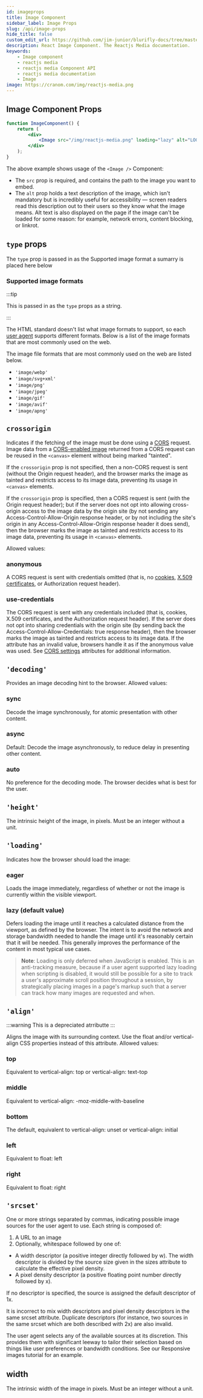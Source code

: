 ```yaml
---
id: imageprops
title: Image Component
sidebar_label: Image Props
slug: /api/image-props
hide_title: false
custom_edit_url: https://github.com/jim-junior/blurifly-docs/tree/master/reactjs-media/imageprops.mdx
description: React Image Component. The Reactjs Media documentation.
keywords:
    - Image component
    - reactjs media
    - reactjs media Component API
    - reactjs media documentation
    - Image
image: https://cranom.com/img/reactjs-media.png
---
```


## Image Component Props

```jsx live
function ImageComponent() {
	return (
		<div>
			<Image src="/img/reactjs-media.png" loading="lazy" alt="LOGO" />
		</div>
	);
}
```

The above example shows usage of the `<Image />` Component:

-   The `src` prop is required, and contains the path to the image you want to embed.
-   The `alt` prop holds a text description of the image, which isn't mandatory but is incredibly useful for accessibility — screen readers read this description out to their users so they know what the image means. Alt text is also displayed on the page if the image can't be loaded for some reason: for example, network errors, content blocking, or linkrot.

## `type` props

The `type` prop is passed in as the Supported image format a sumarry is placed here below

### Supported image formats

:::tip

This is passed in as the `type` props as a string.

:::

The HTML standard doesn't list what image formats to support, so each [user agent](https://developer.mozilla.org/en-US/docs/Glossary/user_agent) supports different formats. Below is a list of the image formats that are most commonly used on the web.

The image file formats that are most commonly used on the web are listed below.

-   `'image/webp'`
-   `'image/svg+xml'`
-   `'image/png'`
-   `'image/jpeg'`
-   `'image/gif'`
-   `'image/avif'`
-   `'image/apng'`

## `crossorigin`

Indicates if the fetching of the image must be done using a [CORS](https://developer.mozilla.org/en-US/docs/Glossary/CORS) request. Image data from a [CORS-enabled image](https://developer.mozilla.org/en-US/docs/CORS_Enabled_Image) returned from a CORS request can be reused in the `<canvas>` element without being marked "tainted".

If the `crossorigin` prop is not specified, then a non-CORS request is sent (without the Origin request header), and the browser marks the image as tainted and restricts access to its image data, preventing its usage in `<canvas>` elements.

If the `crossorigin` prop is specified, then a CORS request is sent (with the Origin request header); but if the server does not opt into allowing cross-origin access to the image data by the origin site (by not sending any Access-Control-Allow-Origin response header, or by not including the site's origin in any Access-Control-Allow-Origin response header it does send), then the browser marks the image as tainted and restricts access to its image data, preventing its usage in `<canvas>` elements.

Allowed values:

### anonymous

A CORS request is sent with credentials omitted (that is, no [cookies](https://developer.mozilla.org/en-US/docs/Glossary/cookie), [X.509 certificates](https://tools.ietf.org/html/rfc5280), or Authorization request header).

### use-credentials

The CORS request is sent with any credentials included (that is, cookies, X.509 certificates, and the Authorization request header). If the server does not opt into sharing credentials with the origin site (by sending back the Access-Control-Allow-Credentials: true response header), then the browser marks the image as tainted and restricts access to its image data.
If the attribute has an invalid value, browsers handle it as if the anonymous value was used. See [CORS settings](https://devdocs.io/html/cors_settings_attributes) attributes for additional information.

## `'decoding'`

Provides an image decoding hint to the browser. Allowed values:

### sync

Decode the image synchronously, for atomic presentation with other content.

### async

Default: Decode the image asynchronously, to reduce delay in presenting other content.

### auto

No preference for the decoding mode. The browser decides what is best for the user.

## `'height'`

The intrinsic height of the image, in pixels. Must be an integer without a unit.

## `'loading'`

Indicates how the browser should load the image:

### eager

Loads the image immediately, regardless of whether or not the image is currently within the visible viewport.

### lazy (default value)

Defers loading the image until it reaches a calculated distance from the viewport, as defined by the browser. The intent is to avoid the network and storage bandwidth needed to handle the image until it's reasonably certain that it will be needed. This generally improves the performance of the content in most typical use cases.

> **Note**: Loading is only deferred when JavaScript is enabled. This is an anti-tracking measure, because if a user agent supported lazy loading when scripting is disabled, it would still be possible for a site to track a user's approximate scroll position throughout a session, by strategically placing images in a page's markup such that a server can track how many images are requested and when.

## `'align'`

:::warning
This is a depreciated atrributte
:::

Aligns the image with its surrounding context. Use the float and/or vertical-align CSS properties instead of this attribute. Allowed values:

### top

Equivalent to vertical-align: top or vertical-align: text-top

### middle

Equivalent to vertical-align: -moz-middle-with-baseline

### bottom

The default, equivalent to vertical-align: unset or vertical-align: initial

### left

Equivalent to float: left

### right

Equivalent to float: right

## `'srcset'`

One or more strings separated by commas, indicating possible image sources for the user agent to use. Each string is composed of:

1. A URL to an image
1. Optionally, whitespace followed by one of:

-   A width descriptor (a positive integer directly followed by w). The width descriptor is divided by the source size given in the sizes attribute to calculate the effective pixel density.
-   A pixel density descriptor (a positive floating point number directly followed by x).

If no descriptor is specified, the source is assigned the default descriptor of 1x.

It is incorrect to mix width descriptors and pixel density descriptors in the same srcset attribute. Duplicate descriptors (for instance, two sources in the same srcset which are both described with 2x) are also invalid.

The user agent selects any of the available sources at its discretion. This provides them with significant leeway to tailor their selection based on things like user preferences or bandwidth conditions. See our Responsive images tutorial for an example.

## width

The intrinsic width of the image in pixels. Must be an integer without a unit.
